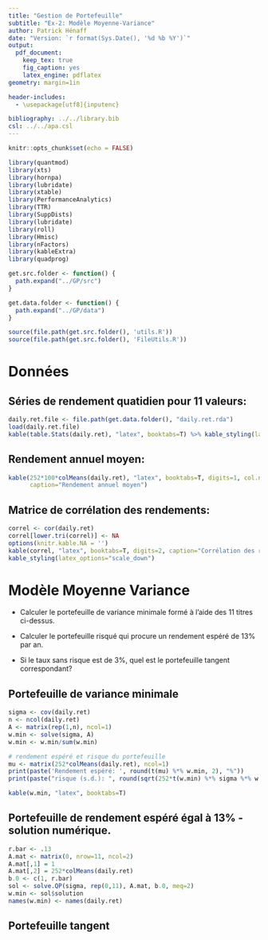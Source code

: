 ```yaml
---
title: "Gestion de Portefeuille"
subtitle: "Ex-2: Modèle Moyenne-Variance"
author: Patrick Hénaff
date: "Version: `r format(Sys.Date(), '%d %b %Y')`"
output:
  pdf_document:
    keep_tex: true
    fig_caption: yes
    latex_engine: pdflatex
geometry: margin=1in

header-includes:
  - \usepackage[utf8]{inputenc}

bibliography: ../../library.bib
csl: ../../apa.csl
---
```


```r
knitr::opts_chunk$set(echo = FALSE)
```

```r
library(quantmod)
library(xts)
library(hornpa)
library(lubridate)
library(xtable)
library(PerformanceAnalytics)
library(TTR)
library(SuppDists)
library(lubridate)
library(roll)
library(Hmisc)
library(nFactors)
library(kableExtra)
library(quadprog)

get.src.folder <- function() {
  path.expand("../GP/src")
}

get.data.folder <- function() {
  path.expand("../GP/data")
}

source(file.path(get.src.folder(), 'utils.R'))
source(file.path(get.src.folder(), 'FileUtils.R'))
```

# Données

## Séries de rendement quatidien pour 11 valeurs:

```r
daily.ret.file <- file.path(get.data.folder(), "daily.ret.rda")
load(daily.ret.file)
kable(table.Stats(daily.ret), "latex", booktabs=T) %>% kable_styling(latex_options="scale_down")
```

## Rendement annuel moyen:

```r
kable(252*100*colMeans(daily.ret), "latex", booktabs=T, digits=1, col.names=c("Rendement (%)"),
      caption="Rendement annuel moyen")
```

## Matrice de corrélation des rendements:

```r
correl <- cor(daily.ret)
correl[lower.tri(correl)] <- NA
options(knitr.kable.NA = '')
kable(correl, "latex", booktabs=T, digits=2, caption="Corrélation des rendements quotidiens") %>%
kable_styling(latex_options="scale_down")
```

# Modèle Moyenne Variance

+ Calculer le portefeuille de variance minimale formé à l'aide des 11 titres ci-dessus.

+ Calculer le portefeuille risqué qui procure un rendement espéré de 13% par an.

+ Si le taux sans risque est de 3%, quel est le portefeuille tangent correspondant?

## Portefeuille de variance minimale

```r
sigma <- cov(daily.ret)
n <- ncol(daily.ret)
A <- matrix(rep(1,n), ncol=1)
w.min <- solve(sigma, A)
w.min <- w.min/sum(w.min)

# rendement espéré et risque du portefeuille
mu <- matrix(252*colMeans(daily.ret), ncol=1)
print(paste('Rendement espéré: ', round(t(mu) %*% w.min, 2), "%"))
print(paste("risque (s.d.): ", round(sqrt(252*t(w.min) %*% sigma %*% w.min), 2), "%"))
```

```r
kable(w.min, "latex", booktabs=T)
```


## Portefeuille de rendement espéré égal à 13% - solution numérique.

```r
r.bar <- .13
A.mat <- matrix(0, nrow=11, ncol=2)
A.mat[,1] = 1
A.mat[,2] = 252*colMeans(daily.ret)
b.0 <- c(1, r.bar)
sol <- solve.QP(sigma, rep(0,11), A.mat, b.0, meq=2)
w.min <- sol$solution
names(w.min) <- names(daily.ret)
```


## Portefeuille tangent


